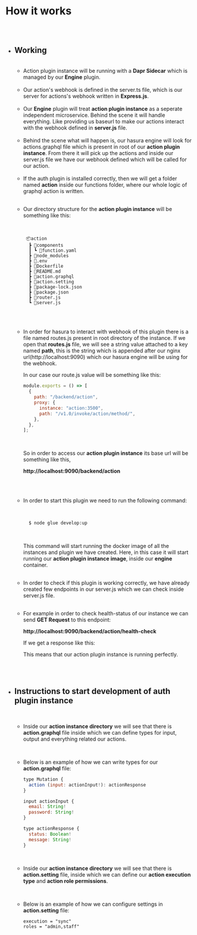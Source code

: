 
<Meta title="Functions.Action Plugin Docs/How It Works" />

# How it works

##

<br />

- ## Working

  <br />

  - Action plugin instance will be running with a **Dapr Sidecar** which
    is managed by our **Engine** plugin.

  <br />

  - Our action's webhook is defined in the server.ts file, which is our
    server for actions's webhook written in **Express.js**.

  <br />

  - Our **Engine** plugin will treat **action plugin instance** as a seperate
    independent microservice. Behind the scene it will handle everything. Like
    providing us baseurl to make our actions interact with the webhook defined in
    **server.js** file.

  <br />

  - Behind the scene what will happen is, our hasura engine will look for actions.graphql
    file which is present in root of our **action plugin instance**. From there it will pick
    up the actions and inside our server.js file we have our webhook defined which will be
    called for our action.

  <br />

  - If the auth plugin is installed correctly, then we will get a folder named **action**
    inside our functions folder, where our whole logic of graphql action is written.

  <br />

  - Our directory structure for the **action plugin instance** will be something
    like this:

    <br />

    ```
     📦action
      ┣ 📂components
      ┃ ┗ 📜function.yaml
      ┣ 📂node_modules
      ┣ 📜.env
      ┣ 📜Dockerfile
      ┣ 📜README.md
      ┣ 📜action.graphql
      ┣ 📜action.setting
      ┣ 📜package-lock.json
      ┣ 📜package.json
      ┣ 📜router.js
      ┗ 📜server.js
    ```

    <br />
    <br />

  - In order for hasura to interact with webhook of this plugin there is a file named routes.js
    present in root directory of the instance. If we open that **routes.js** file, we will see
    a string value attached to a key named **path**, this is the string which is appended after
    our nginx url(http://localhost:9090) which our hasura engine will be using for the webhook.

    In our case our route.js value will be something like this:

    ```js
    module.exports = () => [
      {
        path: "/backend/action",
        proxy: {
          instance: "action:3500",
          path: "/v1.0/invoke/action/method/",
        },
      },
    ];
    ```

    <br />

    So in order to access our **action plugin instance** its base url will be
    something like this,

    **http://localhost:9090/backend/action**

  <br />
  <br />

  - In order to start this plugin we need to run the following command:

    <br />

    ```bash
      $ node glue develop:up
    ```

    <br />

    This command will start running the docker image of all the instances
    and plugin we have created. Here, in this case it will start running
    our **action plugin instance image**, inside our **engine** container.

  <br />

  - In order to check if this plugin is working correctly, we have already
    created few endpoints in our server.js which we can check inside server.js
    file.

  <br />

  - For example in order to check health-status of our instance we can send
    **GET Request** to this endpoint:

    **http://localhost:9090/backend/action/health-check**

    If we get a response like this:

    This means that our action plugin instance is running perfectly.

  <br />
  <br />

- ## Instructions to start development of auth plugin instance

  <br />

  - Inside our **action instance directory** we will see that there is
    **action.graphql** file inside which we can define types for input, output
    and everything related our actions.

    <br />

  - Below is an example of how we can write types for our **action.graphql** file:

    ```js
    type Mutation {
      action (input: actionInput!): actionResponse
    }

    input actionInput {
      email: String!
      password: String!
    }

    type actionResponse {
      status: Boolean!
      message: String!
    }

    ```

    <br />

  - Inside our **action instance directory** we will see that there is
    **action.setting** file, inside which we can define our **action execution type**
    and **action role permissions**.

    <br />

  - Below is an example of how we can configure settings in **action.setting** file:

    ```
    execution = "sync"
    roles = "admin,staff"
    ```
